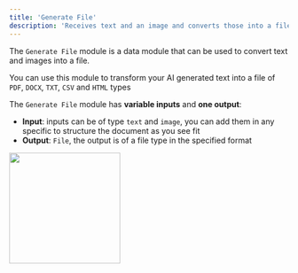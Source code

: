 ```yaml
---
title: 'Generate File'
description: 'Receives text and an image and converts those into a file.'
---
```


The `Generate File` module is a data module that can be used to convert text and images into a file.

You can use this module to transform your AI generated text into a file of `PDF`, `DOCX`, `TXT`, `CSV` and `HTML` types

The `Generate File` module has **variable inputs** and **one output**:

- **Input**: inputs can be of type `text` and `image`, you can add them in any specific to structure the document as you see fit
- **Output**: `File`, the output is of a file type in the specified format

<img height="200" src="GF.png" />